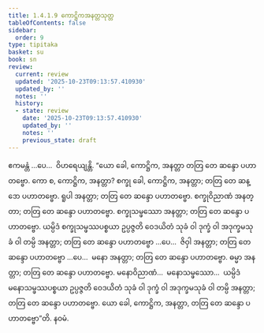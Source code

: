 ```yaml
---
title: 1.4.1.9 ကောဋ္ဌိကအနတ္တသုတ္တ
tableOfContents: false
sidebar:
  order: 9
type: tipitaka
basket: su
book: sn
review:
  current: review
  updated: '2025-10-23T09:13:57.410930'
  updated_by: ''
  notes: ''
  history:
  - state: review
    date: '2025-10-23T09:13:57.410930'
    updated_by: ''
    notes: ''
    previous_state: draft
---
```



<ReviewStatus review={frontmatter.review} showDetails={true} />

<HypothesisAnnotation frontmatter={frontmatter} />

<DynamicBreadcrumb />

<Division number="164" book="sn" e="ch" v="18" p="304">

<Paragraph number="878" book="sn">
ဧကမန္တံ …ပေ…  ဝိဟရေယျန္တိ. “ယော ခေါ, ကောဋ္ဌိက, အနတ္တာ တတြ တေ ဆန္ဒော ပဟာတဗ္ဗော. ကော စ, ကောဋ္ဌိက, အနတ္တာ? စက္ခု ခေါ, ကောဋ္ဌိက, အနတ္တာ; တတြ တေ ဆန္ဒော ပဟာတဗ္ဗော. ရူပါ အနတ္တာ; တတြ တေ ဆန္ဒော ပဟာတဗ္ဗော. စက္ခုဝိညာဏံ အနတ္တာ; တတြ တေ ဆန္ဒော ပဟာတဗ္ဗော. စက္ခုသမ္ဖဿော အနတ္တာ; တတြ တေ ဆန္ဒော ပဟာတဗ္ဗော. ယမ္ပိဒံ စက္ခုသမ္ဖဿပစ္စယာ ဥပ္ပဇ္ဇတိ ဝေဒယိတံ သုခံ ဝါ ဒုက္ခံ ဝါ အဒုက္ခမသုခံ ဝါ တမ္ပိ အနတ္တာ; တတြ တေ ဆန္ဒော ပဟာတဗ္ဗော …ပေ…  ဇိဝှါ အနတ္တာ; တတြ တေ ဆန္ဒော ပဟာတဗ္ဗော …ပေ…  မနော အနတ္တာ; တတြ တေ ဆန္ဒော ပဟာတဗ္ဗော. ဓမ္မာ အနတ္တာ; တတြ တေ ဆန္ဒော ပဟာတဗ္ဗော. မနောဝိညာဏံ…  မနောသမ္ဖဿော…  ယမ္ပိဒံ မနောသမ္ဖဿပစ္စယာ ဥပ္ပဇ္ဇတိ ဝေဒယိတံ သုခံ ဝါ ဒုက္ခံ ဝါ အဒုက္ခမသုခံ ဝါ တမ္ပိ အနတ္တာ; တတြ တေ ဆန္ဒော ပဟာတဗ္ဗော. ယော ခေါ, ကောဋ္ဌိက, အနတ္တာ, တတြ တေ ဆန္ဒော ပဟာတဗ္ဗော”တိ.

</Paragraph>
</Division>

<Paragraph number="879" type="center" book="sn">
နဝမံ.
</Paragraph>